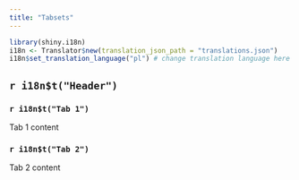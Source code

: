 ```yaml
---
title: "Tabsets"
---
```


```r
library(shiny.i18n)
i18n <- Translator$new(translation_json_path = "translations.json")
i18n$set_translation_language("pl") # change translation language here
```

## `r i18n$t("Header")` {.tabset}

::: {.panel-tabset}

### `r i18n$t("Tab 1")` 

Tab 1 content

### `r i18n$t("Tab 2")`

Tab 2 content

:::
